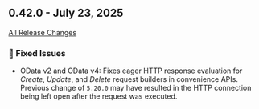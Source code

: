 ## 0.42.0 - July 23, 2025

[All Release Changes](https://github.com/SAP/cloud-sdk-java/releases/tag/rel%2F0.42.0)

### 🐛 Fixed Issues

- OData v2 and OData v4: Fixes eager HTTP response evaluation for _Create_, _Update_, and _Delete_ request builders in convenience APIs.
  Previous change of `5.20.0` may have resulted in the HTTP connection being left open after the request was executed.
